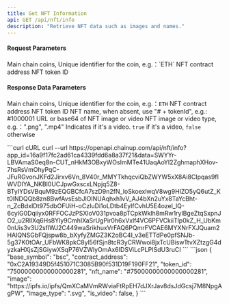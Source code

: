 ```yaml
---
title: Get NFT Information
api: GET /api/nft/info
description: "Retrieve NFT data such as images and names."
---
```


#### Request Parameters
<ParamField query="base_symbol" type="long" required>
    Main chain coins, Unique identifier for the coin, e.g.：`ETH`
</ParamField>
<ParamField query="contract_address" type="string" required>
    NFT contract address
</ParamField>
<ParamField query="token_id" type="string">
    NFT token ID
</ParamField>



#### Response Data Parameters
<ResponseField name="base_symbol" type="string">Main chain coins, Unique identifier for the coin, e.g.：`ETH`</ResponseField>
<ResponseField name="contract_address" type="string">NFT contract address</ResponseField>
<ResponseField name="token_id" type="string">NFT token ID</ResponseField>
<ResponseField name="nft_name" type="string">NFT name, when absent, use "# + tokenId", e.g.: #1000001</ResponseField>
<ResponseField name="image" type="string">URL or base64 of NFT image or video</ResponseField>
<ResponseField name="image_type" type="string">NFT image or video type, e.g.：".png", ".mp4"</ResponseField>
<ResponseField name="is_video" type="bool">Indicates if it's a video. `true` if it's a video, `false` otherwise</ResponseField>



<RequestExample>
  ```curl cURL
  curl
  --url https://openapi.chainup.com/api/nft/info?app_id=16a9f17fc2ad61ca4339fdd6a8a37f21&data=SWYYr-LBVAmaS0eq8n-CUT_nHkM3OBxyWOsImMTe41UaqAoYI2ZghmaphXHov-7hsRsVmOhyPqC-JFuRGvonJKFd2Jirxv6Vn_8V40r_MMYTkhqcviQbZWYW5xX8Ai8CIpqas9fIWVDIYA_NKBl0UCJpwGxscxLNpjq5Z8-BTyIYDsVBquM9zEQGBCfcA7szD9n2fN_loSkoexlwqV8wg9HIZO5yQ6utZ_Kt0lNDQQb8zn8BwfAvsEsbJlOINUAqhxh1vV_AJ4bXn2uYx8TaYcBht-n_ZcBdxIDt975dbOFUiH-oCzIuDi1oLDtb4EylfCvhU5E4ozel_lQ-6cyIG0Dqiiyx0RFFOCJzPSXIoV031pvoa8pTCpkWklh8mRw1rylBgeZtqSxpnJO2_u2RIlXq6Hs8Yly9CmhIXaSrUgPir0h6xVxlf4VC6PFVCkiiTlp0kZ_H_UbKm0nUis3v3U2sflWJ2C449waSrikhuxVrFAQ6PQmrFVCAE6MYXNrFXJQuam2HAIQNSGbFQjspw8b_bXyfyZMGZ3K2oBC4I_v3eETTdPe0pfSNJb-5g37K0tOAr_UFbWK8pkC8yl56fSjn8tcR3yCRWwoi8jxTcUBiswTtvXZtzgG4dyzkaHXjsZjSGiywXSqP76VZWlyOmAx6IDSViLcPLPISdU3ruCI
  ```
</RequestExample>



<ResponseExample>
```json
{
     "base_symbol": "bsc",
     "contract_address": "0xC2A19349D5f451071C3085B90f531D19F190FF21",
     "token_id": "75000000000000000281",
     "nft_name": "#75000000000000000281",
     "image": "https://ipfs.io/ipfs/QmXCaMVmRWviaFtRpEH7dJXrJav8dsJdGcsj7M8NpgAgPW",
     "image_type": ".svg",
     "is_video": false,
}
```
</ResponseExample>